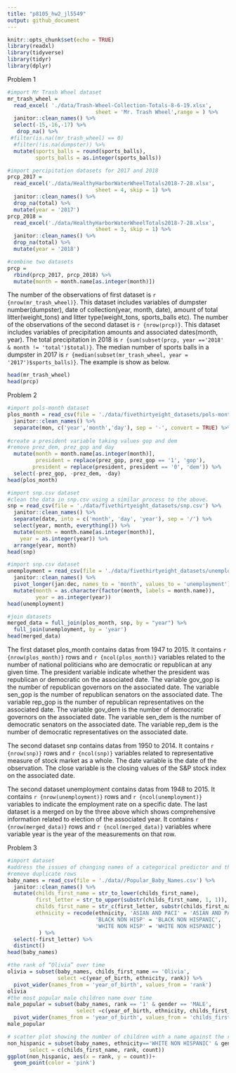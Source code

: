 ```yaml
---
title: "p8105_hw2_jl5549"
output: github_document
---
```


```r
knitr::opts_chunk$set(echo = TRUE)
library(readxl)
library(tidyverse)
library(tidyr)
library(dplyr)
```

Problem 1
```r
#import Mr Trash Wheel dataset
mr_trash_wheel = 
  read_excel( './data/Trash-Wheel-Collection-Totals-8-6-19.xlsx', 
                            sheet = 'Mr. Trash Wheel',range = ) %>% 
  janitor::clean_names() %>% 
  select(-15,-16,-17) %>% 
   drop_na() %>% 
 #filter(is.na((mr_trash_wheel) == 0)
  #filter(!is.na(dumpster)) %>% 
  mutate(sports_balls = round(sports_balls), 
         sports_balls = as.integer(sports_balls))

```

```r
#import percipitation datasets for 2017 and 2018
prcp_2017 = 
  read_excel('./data/HealthyHarborWaterWheelTotals2018-7-28.xlsx', 
                            sheet = 4, skip = 1) %>% 
  janitor::clean_names() %>% 
  drop_na(total) %>% 
  mutate(year = '2017')
prcp_2018 = 
  read_excel('./data/HealthyHarborWaterWheelTotals2018-7-28.xlsx', 
                            sheet = 3, skip = 1) %>% 
  janitor::clean_names() %>% 
  drop_na(total) %>% 
  mutate(year = '2018')

#combine two datasets
prcp = 
  rbind(prcp_2017, prcp_2018) %>% 
  mutate(month = month.name[as.integer(month)])

```

The number of the observations of first dataset is `r {nrow(mr_trash_wheel)}`. This dataset includes variables of dumpster number(dumpster), date of collection(year, month, date), amount of total litter(weight_tons) and litter type(weight_tons, sports_balls etc). 
The number of the observations of the second dataset is `r {nrow(prcp)}`. This dataset includes variables of precipitation amounts and associated dates(month, year). 
The total precipitation in 2018 is `r {sum(subset(prcp, year =='2018' & month != 'total')$total)}`. The median number of sports balls in a dumpster in 2017 is `r {median(subset(mr_trash_wheel, year = '2017')$sports_balls)}`.
The example is show as below.

```r
head(mr_trash_wheel)
head(prcp)
```


Problem 2

```r
#import pols-month dataset
plos_month = read_csv(file = './data/fivethirtyeight_datasets/pols-month.csv') %>% 
  janitor::clean_names() %>% 
  separate(mon, c('year','month','day'), sep = '-', convert = TRUE) %>% 
  
#create a president variable taking values gop and dem
#remove prez_dem, prez_gop and day
  mutate(month = month.name[as.integer(month)],
         president = replace(prez_gop, prez_gop == '1', 'gop'),
        president = replace(president, president == '0', 'dem')) %>% 
  select(-prez_gop, -prez_dem, -day) 
head(plos_month)
```

```r
#import snp.csv dataset
#clean the data in snp.csv using a similar process to the above.
snp = read_csv(file = './data/fivethirtyeight_datasets/snp.csv') %>% 
  janitor::clean_names() %>% 
  separate(date, into = c('month', 'day', 'year'), sep = '/') %>% 
  select(year, month, everything()) %>% 
  mutate(month = month.name[as.integer(month)],
    year = as.integer(year)) %>% 
  arrange(year, month)
head(snp)
```

```r
#import snp.csv dataset
unemployment = read_csv(file = './data/fivethirtyeight_datasets/unemployment.csv') %>% 
  janitor::clean_names() %>% 
  pivot_longer(jan:dec, names_to = 'month', values_to = 'unemployment') %>% 
  mutate(month = as.character(factor(month, labels = month.name)),
         year = as.integer(year))
head(unemployment)
```

```r
#join datasets
merged_data = full_join(plos_month, snp, by = "year") %>% 
  full_join(unemployment, by = 'year')
head(merged_data)
```
 
The first dataset plos_month contains datas from 1947 to 2015. It contains `r {nrow(plos_month)}`  rows and `r {ncol(plos_month)}` variables related to the number of national politicians who are democratic or republican at any given time. The president variable indicate whether the president was republican or democratic on the associated date. The variable gov_gop is the number of republican governors on the associated date. The variable sen_gop is the number of republican senators on the associated date. The variable rep_gop is the number of republican representatives on the associated date. The variable gov_dem is the number of democratic governors on the associated date. The variable sen_dem is the number of democratic senators on the associated date. The variable rep_dem is the number of democratic representatives on the associated date.

The second dataset snp contains datas from 1950 to 2014. It contains `r {nrow(snp)}` rows and `r {ncol(snp)}` variables related to representative measure of stock market as a whole. The date variable is the date of the observation. The close variable is the closing values of the S&P stock index on the associated date. 

The second dataset unemployment contains datas from 1948 to 2015. It contains `r {nrow(unemployment)}` rows and `r {ncol(unemployment)}` variables to indicate the employment rate on a specific date. 
The last dataset is a merged on by the three above which shows comprehensive information related to election of the associated year. It contains `r {nrow(merged_data)}` rows and `r {ncol(merged_data)}` variables where variable year is the year of the measurements on that row.

Problem 3
```r
#import dataset
#address the issues of changing names of a categorical predictor and the case structure of string variables
#remove duplicate rows
baby_names = read_csv(file = './data//Popular_Baby_Names.csv') %>% 
  janitor::clean_names() %>% 
  mutate(childs_first_name = str_to_lower(childs_first_name),
         first_letter = str_to_upper(substr(childs_first_name, 1, 1)),
         childs_first_name = str_c(first_letter, substr(childs_first_name,2,nchar(childs_first_name))),
         ethnicity = recode(ethnicity, 'ASIAN AND PACI' = 'ASIAN AND PACIFIC ISLANDER', 
                            'BLACK NON HISP' = 'BLACK NON HISPANIC', 
                            'WHITE NON HISP' = 'WHITE NON HISPANIC')
          ) %>%
  select(-first_letter) %>% 
  distinct()
head(baby_names)
```

```r
#the rank of “Olivia” over time
olivia = subset(baby_names, childs_first_name == 'Olivia', 
                select =c(year_of_birth, ethnicity, rank)) %>% 
  pivot_wider(names_from = 'year_of_birth', values_from = 'rank')
olivia
#the most popular male children name over time
male_popular = subset(baby_names, rank == '1' & gender == 'MALE',
                      select =c(year_of_birth, ethnicity, childs_first_name)) %>% 
  pivot_wider(names_from = 'year_of_birth', values_from = 'childs_first_name')
male_popular
```

```r
# scatter plot showing the number of children with a name against the rank in popularity of that name
non_hispanic = subset(baby_names, ethnicity=='WHITE NON HISPANIC' & gender == 'MALE' & year_of_birth == '2016', 
       select = c(childs_first_name, rank, count))
ggplot(non_hispanic, aes(x = rank, y = count))+
  geom_point(color = 'pink')

```

